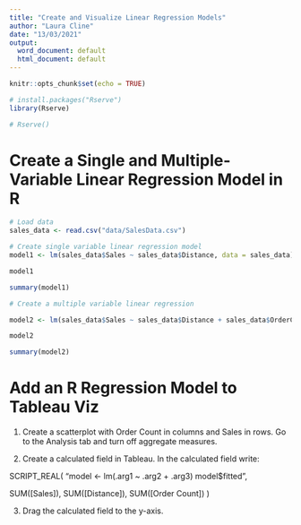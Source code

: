 ```yaml
---
title: "Create and Visualize Linear Regression Models"
author: "Laura Cline"
date: "13/03/2021"
output:
  word_document: default
  html_document: default
---
```


```r
knitr::opts_chunk$set(echo = TRUE)
```

```r
# install.packages("Rserve")
library(Rserve)
```

```r
# Rserve()
```

# Create a Single and Multiple-Variable Linear Regression Model in R 

```r
# Load data 
sales_data <- read.csv("data/SalesData.csv")
```

```r
# Create single variable linear regression model 
model1 <- lm(sales_data$Sales ~ sales_data$Distance, data = sales_data)

model1
```
```r
summary(model1)
```

```r
# Create a multiple variable linear regression 

model2 <- lm(sales_data$Sales ~ sales_data$Distance + sales_data$OrderCount, data = sales_data)

model2
```

```r
summary(model2)
```

# Add an R Regression Model to Tableau Viz 

1. Create a scatterplot with Order Count in columns and Sales in rows. Go to the Analysis tab and turn off aggregate measures. 

2. Create a calculated field in Tableau. In the calculated field write: 

SCRIPT_REAL(
"model <- lm(.arg1 ~ .arg2 + .arg3)
model$fitted",

SUM([Sales]), SUM([Distance]), SUM([Order Count])
)

3. Drag the calculated field to the y-axis. 